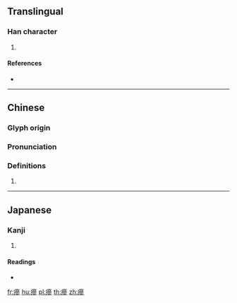 {{character info/new}}
{{also|瘆}}
==Translingual==

===Han character===
{{Han char|rn=104|rad=疒|as=11|sn=16|four=|canj=KIIH}}

# {{defn|Han|sort=疒11}}

====References====
* {{Han ref|kx=0779.090|dkj=22441|hdz=42695.050|uh=762E|ud=30254}}

----

==Chinese==
{{zh-forms|s=瘆}}

===Glyph origin===
{{Han etym}}

===Pronunciation===
{{zh-pron
|m=shèn
|mc=y
|oc=y
|cat=
}}

===Definitions===
{{zh-hanzi}}

# {{rfdef|zh}}

----

==Japanese==

===Kanji===
{{ja-kanji|grade=|rs=疒11}}

# {{defn|lang=ja|sort=疒11}}

====Readings====
* {{ja-readings|on=[[しん]] (shin)|kun=[[さむけ]] (samuke), [[やむ]] (yamu), [[やまい]] (yamai)|nanori=}}

[[fr:瘮]]
[[hu:瘮]]
[[pl:瘮]]
[[th:瘮]]
[[zh:瘮]]